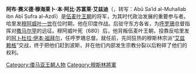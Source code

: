 {{unreferenced|time=2015-03-17T14:19:43+00:00}}
'''阿布·赛义德·穆海莱卜·本·阿比·苏富莱·艾兹迪'''（{{Lang-ar|أَبْو سَعِيْد ٱلْمُهَلَّب ابْن أَبِي صُفْرَة ٱلْأَزْدِي}}，转写：Abū Saʿīd al-Muhallab ibn Abī Ṣufra al-Azdī）是[[伍麦叶王朝|伍麦叶王朝]]的将军，为其时代政治发展的重要参与者。哈里发[[穆阿威叶一世|穆阿威叶一世]]在位时期，他在印度作战。后驻守东方各省，为[[大呼罗珊|呼罗珊]]总督指挥对[[撒马尔罕|撒马尔罕]]的远征。穆阿威叶死（680）后，他背叛伍麦叶王朝，投靠反哈里发的[[阿卜杜拉·伊本·祖拜尔|阿卜杜拉·伊本·祖拜尔]]，任呼罗珊总督。就任前，先同狂热的穆斯林宗派“[[艾兹赖格|艾兹赖格]]”交战，终于把他们赶到波斯，并在他们内部发生宗教分裂以后粉碎了他们的权利。

[[Category:倭马亚王朝人物|Category:倭马亚王朝人物]]
[[Category:穆斯林將軍|Category:穆斯林將軍]]